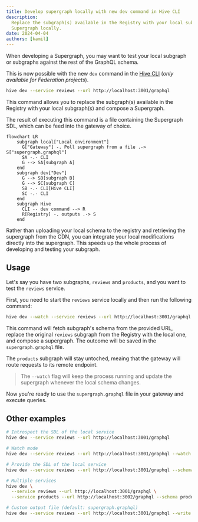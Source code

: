 ```yaml
---
title: Develop supergraph locally with new dev command in Hive CLI
description:
  Replace the subgraph(s) available in the Registry with your local subgraph(s) and compose a
  Supergraph locally.
date: 2024-04-04
authors: [kamil]
---
```


When developing a Supergraph, you may want to test your local subgraph or subgraphs against the rest
of the GraphQL schema.

This is now possible with the new `dev` command in the [Hive CLI](/docs/api-reference/cli) (_only
available for Federation projects_).

```bash
hive dev --service reviews --url http://localhost:3001/graphql
```

This command allows you to replace the subgraph(s) available in the Registry with your local
subgraph(s) and compose a Supergraph.

The result of executing this command is a file containing the Supergraph SDL, which can be feed into
the gateway of choice.

```mermaid
flowchart LR
    subgraph local["Local environment"]
      G["Gateway"] -. Poll supergraph from a file .-> S["supergraph.graphql"]
      SA -.- CLI
      G --> SA[subgraph A]
    end
    subgraph dev["Dev"]
      G --> SB[subgraph B]
      G --> SC[subgraph C]
      SB -.- CLI[Hive CLI]
      SC -.- CLI
    end
    subgraph Hive
      CLI -- dev command --> R
      R[Registry] -. outputs .-> S
    end
```

Rather than uploading your local schema to the registry and retrieving the supergraph from the CDN,
you can integrate your local modifications directly into the supergraph. This speeds up the whole
process of developing and testing your subgraph.

## Usage

Let's say you have two subgraphs, `reviews` and `products`, and you want to test the `reviews`
service.

First, you need to start the `reviews` service locally and then run the following command:

```bash
hive dev --watch --service reviews --url http://localhost:3001/graphql
```

This command will fetch subgraph's schema from the provided URL, replace the original `reviews`
subgraph from the Registry with the local one, and compose a supergraph. The outcome will be saved
in the `supergraph.graphql` file.

The `products` subgraph will stay untoched, meaing that the gateway will route requests to its
remote endpoint.

> The `--watch` flag will keep the process running and update the supergraph whenever the local
> schema changes.

Now you're ready to use the `supergraph.graphql` file in your gateway and execute queries.

## Other examples

```bash
# Introspect the SDL of the local service
hive dev --service reviews --url http://localhost:3001/graphql

# Watch mode
hive dev --service reviews --url http://localhost:3001/graphql --watch

# Provide the SDL of the local service
hive dev --service reviews --url http://localhost:3001/graphql --schema reviews.graphql

# Multiple services
hive dev \
  --service reviews --url http://localhost:3001/graphql \
  --service products --url http://localhost:3002/graphql --schema products.graphql

# Custom output file (default: supergraph.graphql)
hive dev --service reviews --url http://localhost:3001/graphql --write super.graphql
```
